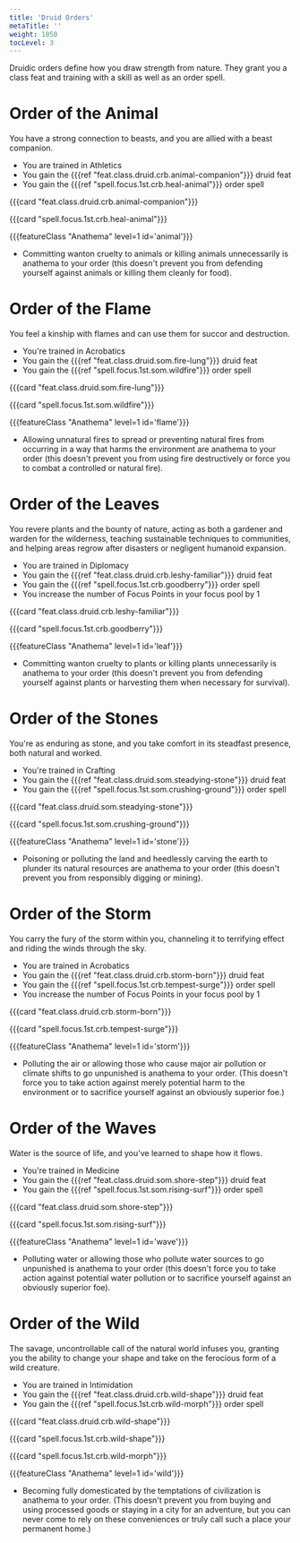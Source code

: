 ```yaml
---
title: 'Druid Orders'
metaTitle: ''
weight: 1050
tocLevel: 3
---
```


Druidic orders define how you draw strength from nature. They grant you a class feat and training with a skill as well as an order spell.

# Order of the Animal

You have a strong connection to beasts, and you are allied with a beast companion.

-   You are trained in Athletics
-   You gain the {{{ref "feat.class.druid.crb.animal-companion"}}} druid feat
-   You gain the {{{ref "spell.focus.1st.crb.heal-animal"}}} order spell

{{{card "feat.class.druid.crb.animal-companion"}}}

{{{card "spell.focus.1st.crb.heal-animal"}}}

{{{featureClass "Anathema" level=1 id='animal'}}}

-   Committing wanton cruelty to animals or killing animals unnecessarily is anathema to your order (this doesn't prevent you from defending yourself against animals or killing them cleanly for food).

# Order of the Flame

You feel a kinship with flames and can use them for succor and destruction.

-   You're trained in Acrobatics
-   You gain the {{{ref "feat.class.druid.som.fire-lung"}}} druid feat
-   You gain the {{{ref "spell.focus.1st.som.wildfire"}}} order spell

{{{card "feat.class.druid.som.fire-lung"}}}

{{{card "spell.focus.1st.som.wildfire"}}}

{{{featureClass "Anathema" level=1 id='flame'}}}

-   Allowing unnatural fires to spread or preventing natural fires from occurring in a way that harms the environment are anathema to your order (this doesn't prevent you from using fire destructively or force you to combat a controlled or natural fire).

# Order of the Leaves

You revere plants and the bounty of nature, acting as both a gardener and warden for the wilderness, teaching sustainable techniques to communities, and helping areas regrow after disasters or negligent humanoid expansion.

-   You are trained in Diplomacy
-   You gain the {{{ref "feat.class.druid.crb.leshy-familiar"}}} druid feat
-   You gain the {{{ref "spell.focus.1st.crb.goodberry"}}} order spell
-   You increase the number of Focus Points in your focus pool by 1

{{{card "feat.class.druid.crb.leshy-familiar"}}}

{{{card "spell.focus.1st.crb.goodberry"}}}

{{{featureClass "Anathema" level=1 id='leaf'}}}

-   Committing wanton cruelty to plants or killing plants unnecessarily is anathema to your order (this doesn't prevent you from defending yourself against plants or harvesting them when necessary for survival).

# Order of the Stones

You're as enduring as stone, and you take comfort in its steadfast presence, both natural and worked.

-   You're trained in Crafting
-   You gain the {{{ref "feat.class.druid.som.steadying-stone"}}} druid feat
-   You gain the {{{ref "spell.focus.1st.som.crushing-ground"}}} order spell

{{{card "feat.class.druid.som.steadying-stone"}}}

{{{card "spell.focus.1st.som.crushing-ground"}}}

{{{featureClass "Anathema" level=1 id='stone'}}}

-   Poisoning or polluting the land and heedlessly carving the earth to plunder its natural resources are anathema to your order (this doesn't prevent you from responsibly digging or mining).

# Order of the Storm

You carry the fury of the storm within you, channeling it to terrifying effect and riding the winds through the sky.

-   You are trained in Acrobatics
-   You gain the {{{ref "feat.class.druid.crb.storm-born"}}} druid feat
-   You gain the {{{ref "spell.focus.1st.crb.tempest-surge"}}} order spell
-   You increase the number of Focus Points in your focus pool by 1

{{{card "feat.class.druid.crb.storm-born"}}}

{{{card "spell.focus.1st.crb.tempest-surge"}}}

{{{featureClass "Anathema" level=1 id='storm'}}}

-   Polluting the air or allowing those who cause major air pollution or climate shifts to go unpunished is anathema to your order. (This doesn't force you to take action against merely potential harm to the environment or to sacrifice yourself against an obviously superior foe.)

# Order of the Waves

Water is the source of life, and you've learned to shape how it flows.

-   You're trained in Medicine
-   You gain the {{{ref "feat.class.druid.som.shore-step"}}} druid feat
-   You gain the {{{ref "spell.focus.1st.som.rising-surf"}}} order spell

{{{card "feat.class.druid.som.shore-step"}}}

{{{card "spell.focus.1st.som.rising-surf"}}}

{{{featureClass "Anathema" level=1 id='wave'}}}

-   Polluting water or allowing those who pollute water sources to go unpunished is anathema to your order (this doesn't force you to take action against potential water pollution or to sacrifice yourself against an obviously superior foe).

# Order of the Wild

The savage, uncontrollable call of the natural world infuses you, granting you the ability to change your shape and take on the ferocious form of a wild creature.

-   You are trained in Intimidation
-   You gain the {{{ref "feat.class.druid.crb.wild-shape"}}} druid feat
-   You gain the {{{ref "spell.focus.1st.crb.wild-morph"}}} order spell

{{{card "feat.class.druid.crb.wild-shape"}}}

{{{card "spell.focus.1st.crb.wild-shape"}}}

{{{card "spell.focus.1st.crb.wild-morph"}}}

{{{featureClass "Anathema" level=1 id='wild'}}}

-   Becoming fully domesticated by the temptations of civilization is anathema to your order. (This doesn't prevent you from buying and using processed goods or staying in a city for an adventure, but you can never come to rely on these conveniences or truly call such a place your permanent home.)
